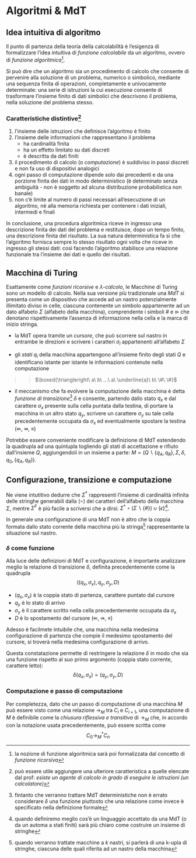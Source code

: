 # Algoritmi \& MdT \hfill \faCube




## Idea intuitiva di algoritmo

Il punto di partenza della teoria della calcolabilità è l'esigenza di formalizzare l'idea intuitiva di *funzione calcolabile* da un algoritmo, ovvero di *funzione algoritmica*[^1].

Si può dire che un algoritmo sia un procedimento di calcolo che consente di pervenire alla soluzione di un problema, numerico o simbolico, mediante una sequenza finita di operazioni, completamente e univocamente determinate: una serie di istruzioni la cui esecuzione consente di trasformare l'insieme finito di dati simbolici che descrivono il problema, nella soluzione del problema stesso.

### Caratteristiche distintive[^2]

1. l'insieme delle istruzioni che definisce l'algoritmo è finito
2. l'insieme delle informazioni che rappresentano il problema
    * ha cardinalità finita
    * ha un effetto limitato su dati discreti
    * è descritta da dati finiti
3. il procedimento di calcolo (o *computazione*) è suddiviso in passi discreti e non fa uso di dispositivi analogici
4. ogni passo di computazione dipende solo dai precedenti e da una porzione finita dei dati in modo deterministico (è determinato senza ambiguità - non è soggetto ad alcuna distribuzione probabilistica non banale)
5. non c'è limite al numero di passi necessari all'esecuzione di un algoritmo, nè alla memoria richiesta per contenere i dati iniziali, intermedi e finali

In conclusione, una procedura algoritmica riceve in ingresso una descrizione finita dei dati del problema e restituisce, dopo un tempo finito, una descrizione finita del risultato. La sua natura deterministica fa sì che l'algoritmo fornisca sempre lo stesso risultato ogni volta che riceve in ingresso gli stessi dati: così facendo l'algoritmo stabilisce una relazione funzionale tra l'insieme dei dati e quello dei risultati.

[^1]: la nozione di funzione algoritmica sarà poi formalizzata dal concetto di *funzione ricorsiva*
[^2]: può essere utile aggiungere una ulteriore caratteristica a quelle elencate dal prof: *esiste un agente di calcolo in grado di eseguire le istruzioni (un calcolatore)*




## Macchina di Turing

Esattamente come *funzioni ricorsive* e *$\lambda$-calcolo*, le Macchine di Turing sono un modello di calcolo. Nella sua versione più tradizionale una *MdT* si presenta come un dispositivo che accede ad un nastro potenzialmente illimitato diviso in celle, ciascuna contenente un simbolo appartenente ad un dato alfabeto $\Sigma$ (alfabeto della macchina), comprendente i simboli $\#$ e $\triangleright$ che denotano rispettivamente l'assenza di informazione nella cella e la marca di inizio stringa.

* la MdT opera tramite un *cursore*, che può scorrere sul nastro in entrambe le direzioni e scrivere i caratteri $\sigma_i$ appartenenti all'alfabeto $\Sigma$

* gli *stati* $q_i$ della macchina appartengono all'insieme finito degli stati $Q$ e identificano istante per istante le informazioni contenute nella computazione

>> $\boxed{\triangleright\  a\ b\ ...\ a\ \underline{a}\ b\ \#\ \#}$

* il meccanismo che fa evolvere la computazione della macchina è detta *funzione di transizione*[^3] $\delta$ e consente, partendo dallo stato $q_x$ e dal carattere $\sigma_x$ presente sulla cella puntata dalla testina, di portare la macchina in un altro stato $q_y$, scrivere un carattere $\sigma_y$ su tale cella precedentemente occupata da $\sigma_x$ ed eventualmente spostare la testina ($\Lleftarrow$, $\Rrightarrow$, $\equiv$)

\begin{definition}
Una \underline{Macchina di Turing} è definita  formalmente come la quadrupla
$$M = (Q, \Sigma, \delta, q_0)$$

\begin{itemize}[itemsep=-7pt]
\item $Q$ è l'insieme finito degli stati $q_i$ che non contiene lo stato di accettazione $h$
\item $\Sigma$ è l'insieme finito dei simboli (alfabeto della macchina) al quale non appartengono i simboli di spostamento $\Lleftarrow$, $\Rrightarrow$, $\equiv$
\item $\delta\subseteq (Q \times \Sigma)\times (Q \cup {h}) \times \Sigma \times \{\Lleftarrow,\Rrightarrow,\equiv\}$ è la relazione di transizione, tale che il carattere puntato dal cursore non possa mai trovarsi a sinistra di $\triangleright$ 
\item $q_0 \in Q$ è lo stato iniziale
\end{itemize}
\end{definition}

Potrebbe essere conveniente modificare la definizione di MdT estendendo la quadrupla ad una quintupla togliendo gli stati di accettazione e rifiuto dall'insieme $Q$, aggiungendoli in un insieme a parte: $M = (Q\backslash \{q_A,q_R\}, \Sigma, \delta, q_0, \{q_A,q_R\})$.

## Configurazione, transizione e computazione

\begin{definition}
Una \underline{configurazione} (istantanea) $C$ di una MdT è definita dalla quadrupla
$$(q,u,\sigma,v) \in (Q \cup \{h\}) \times \Sigma^* \times \Sigma \times \Sigma^F$$
$$\boxed{\boxed{\qquad u \qquad}\ \underline{\sigma}\ \boxed{\qquad v \qquad}}$$

\begin{itemize}[itemsep=-7pt]
\item $q$ è lo stato corrente
\item $\sigma$ è il simbolo corrente
\item $u$ è la stringa di caratteri a sinistra del simbolo corrente
\item $v$ è la stringa di caratteri a destra del simbolo corrente
\end{itemize}
\end{definition}

Ne viene intutitivo dedurre che $\Sigma^*$ rappresenti l'insieme di cardinalità infinita delle stringhe generabili dalla \textit{giustapposizione} ($\circ$) dei caratteri dell'alfabeto della macchina $\Sigma$, mentre $\Sigma^F$ è più facile a scriversi che a dirsi: $\Sigma^* \circ (\Sigma\backslash \{\#\})\cup\{\epsilon\}$[^4].

In generale una configurazione di una MdT non è altro che la coppia formata dallo stato corrente della macchina più la stringa[^5] rappresentante la situazione sul nastro.

### $\delta$ come funzione

Alla luce delle definizioni di MdT e configurazione, è importante analizzare meglio la relazione di transizione $\delta$, definita precedentemente come la quadrupla
$$((q_x,\sigma_x),q_y,\sigma_y,D)$$

* $(q_x,\sigma_x)$ è la coppia stato di partenza, carattere puntato dal cursore
* $q_y$ è lo stato di arrivo
* $\sigma_y$ è il carattere scritto nella cella precedentemente occupata da $\sigma_x$
* $D$ è lo spostamento del cursore ($\Lleftarrow$, $\Rrightarrow$, $\equiv$)

Adesso è facilmete intuibile che, una macchina nella medesima configurazione di partenza che compie il medesimo spostamento del cursore, si troverà nella medesima configurazione di arrivo.

Questa constatazione permette di restringere la relazione $\delta$ in modo che sia una funzione rispetto al suo primo argomento (coppia stato corrente, carattere letto):
$$\delta(q_x,\sigma_x)=(q_y,\sigma_y,D)$$

### Computazione e passo di computazione

\begin{definition}
Una \underline{computazione} di una MdT è costituita da una sequenza di configurazioni, tale che $C_0$ rappresenti la configurazione iniziale e $C_{i+1}$ il risultato dell'applicazione della funzione $\delta$ alla configurazione $C_i$ (ovvero il \underline{passo di computazione} $C_i\rightarrow C_{i+1}$). Si dirà inoltre che la computazione converge $\downarrow$ se, per $n \ge 1$ tale che
$$C_0 \rightarrow C_1 \rightarrow ... \rightarrow C_n$$
$C_n$ è una configurazione finale, in caso contrario si dirà che diverge $\uparrow$.
\end{definition}

Per completezza, dato che un passo di computazione di una macchina $M$ può essere visto come una relazione $\rightarrow_M$ tra $C_i$ e $C_{i+1}$, una computazione di $M$ è definibile come la *chiusura riflessiva e transitiva* di $\rightarrow_M$ che, in accordo con la notazione usata precedentemente, può essere scritta come
$$C_0 \rightarrow_M^* C_n$$

[^3]: fintanto che verranno trattare MdT deterministiche non è errato considerare $\delta$ una funzione piuttosto che una relazione come invece è specificato nella definizione formale
[^4]: quando definiremo meglio cos'è un linguaggio accettato da una MdT (o da un automa a stati finiti) sarà più chiaro come costruire un insieme di stringhe
[^5]: quando verranno trattate macchine a $k$ nastri, si parlerà di una k-upla di stringhe, ciascuna delle quali riferita ad un nastro della macchina


